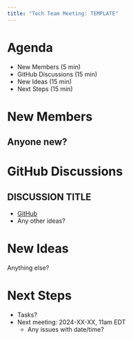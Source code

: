 ```yaml
---
title: "Tech Team Meeting: TEMPLATE"
---
```


# Agenda

::: nonincremental
-   New Members (5 min)
-   GitHub Discussions (15 min)
-   New Ideas (15 min)
-   Next Steps (15 min)
:::

# New Members

## Anyone new?

# GitHub Discussions

## DISCUSSION TITLE

-   [GitHub](https://github.com/orgs/OpenRBQM/discussions/##)
-   Any other ideas?


# New Ideas

Anything else?


# Next Steps

-   Tasks?
-   Next meeting: 2024-XX-XX, 11am EDT
    -   Any issues with date/time?
